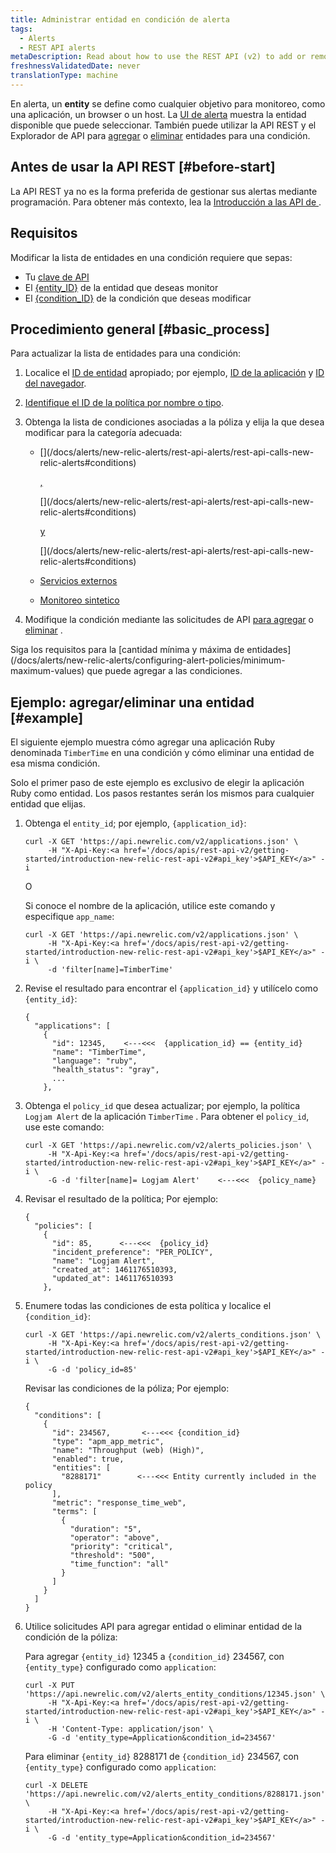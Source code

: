 ```yaml
---
title: Administrar entidad en condición de alerta
tags:
  - Alerts
  - REST API alerts
metaDescription: Read about how to use the REST API (v2) to add or remove apps and other entities from an alerts policy condition.
freshnessValidatedDate: never
translationType: machine
---
```


En alerta, un <DNT>**entity**</DNT> se define como cualquier objetivo para monitoreo, como una aplicación, un browser o un host. La [UI de alerta](/docs/alerts/new-relic-alerts/defining-conditions/select-product-targets-alert-condition) muestra la entidad disponible que puede seleccionar. También puede utilizar la API REST y el Explorador de API para [agregar](https://rpm.newrelic.com/api/explore/alerts_entity_conditions/add) o [eliminar](https://rpm.newrelic.com/api/explore/alerts_entity_conditions/remove) entidades para una condición.

## Antes de usar la API REST [#before-start]

La API REST ya no es la forma preferida de gestionar sus alertas mediante programación. Para obtener más contexto, lea la [Introducción a las API de <InlinePopover type="alerts"/>](/docs/alerts-applied-intelligence/new-relic-alerts/advanced-alerts/alerts-api/intro-alerts-api).

## Requisitos

Modificar la lista de entidades en una condición requiere que sepas:

* Tu [clave de API](/docs/apis/rest-api-v2/getting-started/introduction-new-relic-rest-api-v2#api_key)
* El [&#x7B;entity_ID}](/docs/alerts/new-relic-alerts/getting-started/alerts-glossary#alert-entity) de la entidad que deseas monitor
* El [&#x7B;condition_ID}](/docs/alerts/new-relic-alerts/getting-started/alerts-glossary#alert-condition) de la condición que deseas modificar

## Procedimiento general [#basic_process]

Para actualizar la lista de entidades para una condición:

1. Localice el [ID de entidad](/docs/alerts/new-relic-alerts/getting-started/alerts-glossary#alert-entity) apropiado; por ejemplo, [ID de la aplicación](/docs/apis/rest-api-v2/requirements/listing-host-instance-application-server-ids) y [ID del navegador](/docs/apis/rest-api-v2/browser-examples-v2/adding-or-listing-browser-apps-api-v2#specific-browser-app).

2. [Identifique el ID de la política por nombre o tipo](/docs/apm/apis/alert-examples-v2/listing-policies-api-v2#single_policy).

3. Obtenga la lista de condiciones asociadas a la póliza y elija la que desea modificar para la categoría adecuada:

   * <InlinePopover type="apm">
       [](/docs/alerts/new-relic-alerts/rest-api-alerts/rest-api-calls-new-relic-alerts#conditions)
     </InlinePopover>

     [,](/docs/alerts/new-relic-alerts/rest-api-alerts/rest-api-calls-new-relic-alerts#conditions)

     <InlinePopover type="browser">
       [](/docs/alerts/new-relic-alerts/rest-api-alerts/rest-api-calls-new-relic-alerts#conditions)
     </InlinePopover>

     [y](/docs/alerts/new-relic-alerts/rest-api-alerts/rest-api-calls-new-relic-alerts#conditions)

     <InlinePopover type="mobile">
       [](/docs/alerts/new-relic-alerts/rest-api-alerts/rest-api-calls-new-relic-alerts#conditions)
     </InlinePopover>

   * [Servicios externos](/docs/alerts/new-relic-alerts/rest-api-alerts/rest-api-calls-new-relic-alerts#ext-services-conditions)

   * [Monitoreo sintetico](/docs/alerts/new-relic-alerts/rest-api-alerts/rest-api-calls-new-relic-alerts#synthetics-conditions)

4. Modifique la condición mediante las solicitudes de API [para agregar](/docs/alerts/new-relic-alerts/rest-api-alerts/rest-api-calls-new-relic-alerts#add-entity) o [eliminar](/docs/alerts/new-relic-alerts/rest-api-alerts/rest-api-calls-new-relic-alerts#remove_entity) .

<Callout variant="important">
  Siga los requisitos para la [cantidad mínima y máxima de entidades](/docs/alerts/new-relic-alerts/configuring-alert-policies/minimum-maximum-values) que puede agregar a las condiciones.
</Callout>

## Ejemplo: agregar/eliminar una entidad [#example]

El siguiente ejemplo muestra cómo agregar una aplicación Ruby denominada `TimberTime` en una condición y cómo eliminar una entidad de esa misma condición.

Solo el primer paso de este ejemplo es exclusivo de elegir la aplicación Ruby como entidad. Los pasos restantes serán los mismos para cualquier entidad que elijas.

1. Obtenga el `entity_id`; por ejemplo, `{application_id}`:

   ```
   curl -X GET 'https://api.newrelic.com/v2/applications.json' \
        -H "X-Api-Key:<a href='/docs/apis/rest-api-v2/getting-started/introduction-new-relic-rest-api-v2#api_key'>$API_KEY</a>" -i
   ```

   O

   Si conoce el nombre de la aplicación, utilice este comando y especifique `app_name`:

   ```
   curl -X GET 'https://api.newrelic.com/v2/applications.json' \
        -H "X-Api-Key:<a href='/docs/apis/rest-api-v2/getting-started/introduction-new-relic-rest-api-v2#api_key'>$API_KEY</a>" -i \
        -d 'filter[name]=TimberTime'
   ```

2. Revise el resultado para encontrar el `{application_id}` y utilícelo como `{entity_id}`:

   ```
   {
     "applications": [
       {
         "id": 12345,    <---<<<  {application_id} == {entity_id}
         "name": "TimberTime",
         "language": "ruby",
         "health_status": "gray",
         ...
       },
   ```

3. Obtenga el `policy_id` que desea actualizar; por ejemplo, la política `Logjam Alert` de la aplicación `TimberTime` . Para obtener el `policy_id`, use este comando:

   ```
   curl -X GET 'https://api.newrelic.com/v2/alerts_policies.json' \
        -H "X-Api-Key:<a href='/docs/apis/rest-api-v2/getting-started/introduction-new-relic-rest-api-v2#api_key'>$API_KEY</a>" -i \
        -G -d 'filter[name]= Logjam Alert'    <---<<<  {policy_name}
   ```

4. Revisar el resultado de la política; Por ejemplo:

   ```
   {
     "policies": [
       {
         "id": 85,      <---<<<  {policy_id}
         "incident_preference": "PER_POLICY",
         "name": "Logjam Alert",
         "created_at": 1461176510393,
         "updated_at": 1461176510393
       },
   ```

5. Enumere todas las condiciones de esta política y localice el `{condition_id}`:

   ```
   curl -X GET 'https://api.newrelic.com/v2/alerts_conditions.json' \
        -H "X-Api-Key:<a href='/docs/apis/rest-api-v2/getting-started/introduction-new-relic-rest-api-v2#api_key'>$API_KEY</a>" -i \
        -G -d 'policy_id=85'
   ```

   Revisar las condiciones de la póliza; Por ejemplo:

   ```
   {
     "conditions": [
       {
         "id": 234567,       <---<<< {condition_id}
         "type": "apm_app_metric",
         "name": "Throughput (web) (High)",
         "enabled": true,
         "entities": [
           "8288171"        <---<<< Entity currently included in the policy
         ],
         "metric": "response_time_web",
         "terms": [
           {
             "duration": "5",
             "operator": "above",
             "priority": "critical",
             "threshold": "500",
             "time_function": "all"
           }
         ]
       }
     ]
   }
   ```

6. Utilice solicitudes API para agregar entidad o eliminar entidad de la condición de la póliza:

   Para agregar `{entity_id}` 12345 a `{condition_id}` 234567, con `{entity_type}` configurado como `application`:

   ```
   curl -X PUT 'https://api.newrelic.com/v2/alerts_entity_conditions/12345.json' \
        -H "X-Api-Key:<a href='/docs/apis/rest-api-v2/getting-started/introduction-new-relic-rest-api-v2#api_key'>$API_KEY</a>" -i \
        -H 'Content-Type: application/json' \
        -G -d 'entity_type=Application&condition_id=234567'
   ```

   Para eliminar `{entity_id}` 8288171 de `{condition_id}` 234567, con `{entity_type}` configurado como `application`:

   ```
   curl -X DELETE 'https://api.newrelic.com/v2/alerts_entity_conditions/8288171.json' \
        -H "X-Api-Key:<a href='/docs/apis/rest-api-v2/getting-started/introduction-new-relic-rest-api-v2#api_key'>$API_KEY</a>" -i \
        -G -d 'entity_type=Application&condition_id=234567'
   ```
